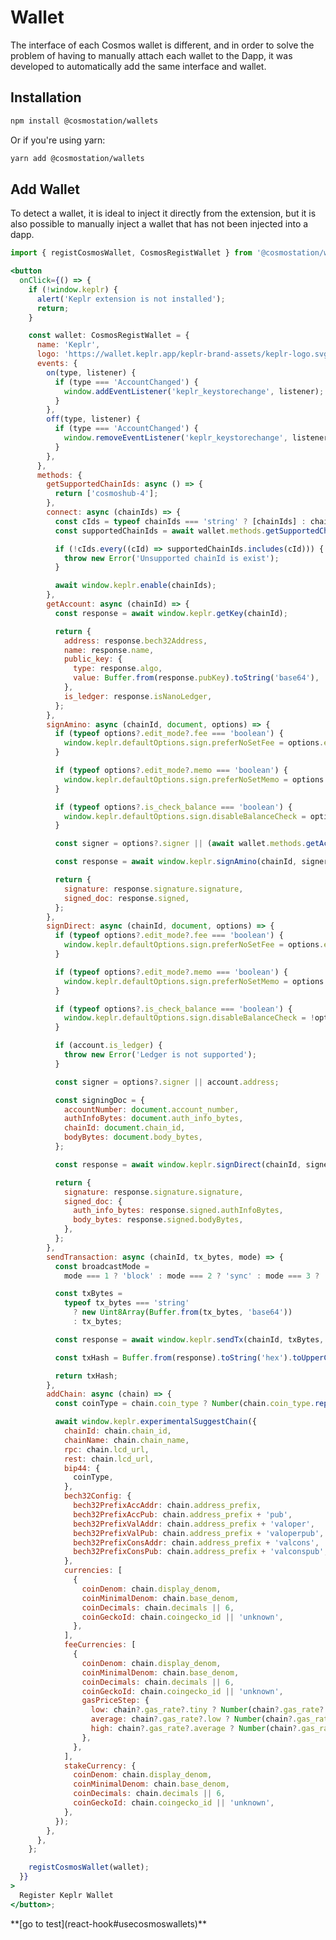 
# Wallet

The interface of each Cosmos wallet is different, and in order to solve the problem of having to manually attach each wallet to the Dapp, it was developed to automatically add the same interface and wallet.

## Installation

```bash
npm install @cosmostation/wallets
```

Or if you're using yarn:

```bash
yarn add @cosmostation/wallets
```

## Add Wallet

To detect a wallet, it is ideal to inject it directly from the extension, but it is also possible to manually inject a wallet that has not been injected into a dapp.

```jsx
import { registCosmosWallet, CosmosRegistWallet } from '@cosmostation/wallets';

<button
  onClick={() => {
    if (!window.keplr) {
      alert('Keplr extension is not installed');
      return;
    }

    const wallet: CosmosRegistWallet = {
      name: 'Keplr',
      logo: 'https://wallet.keplr.app/keplr-brand-assets/keplr-logo.svg',
      events: {
        on(type, listener) {
          if (type === 'AccountChanged') {
            window.addEventListener('keplr_keystorechange', listener);
          }
        },
        off(type, listener) {
          if (type === 'AccountChanged') {
            window.removeEventListener('keplr_keystorechange', listener);
          }
        },
      },
      methods: {
        getSupportedChainIds: async () => {
          return ['cosmoshub-4'];
        },
        connect: async (chainIds) => {
          const cIds = typeof chainIds === 'string' ? [chainIds] : chainIds;
          const supportedChainIds = await wallet.methods.getSupportedChainIds();

          if (!cIds.every((cId) => supportedChainIds.includes(cId))) {
            throw new Error('Unsupported chainId is exist');
          }

          await window.keplr.enable(chainIds);
        },
        getAccount: async (chainId) => {
          const response = await window.keplr.getKey(chainId);

          return {
            address: response.bech32Address,
            name: response.name,
            public_key: {
              type: response.algo,
              value: Buffer.from(response.pubKey).toString('base64'),
            },
            is_ledger: response.isNanoLedger,
          };
        },
        signAmino: async (chainId, document, options) => {
          if (typeof options?.edit_mode?.fee === 'boolean') {
            window.keplr.defaultOptions.sign.preferNoSetFee = options.edit_mode.fee;
          }

          if (typeof options?.edit_mode?.memo === 'boolean') {
            window.keplr.defaultOptions.sign.preferNoSetMemo = options.edit_mode.memo;
          }

          if (typeof options?.is_check_balance === 'boolean') {
            window.keplr.defaultOptions.sign.disableBalanceCheck = options.is_check_balance;
          }

          const signer = options?.signer || (await wallet.methods.getAccount(chainId)).address;

          const response = await window.keplr.signAmino(chainId, signer, document);

          return {
            signature: response.signature.signature,
            signed_doc: response.signed,
          };
        },
        signDirect: async (chainId, document, options) => {
          if (typeof options?.edit_mode?.fee === 'boolean') {
            window.keplr.defaultOptions.sign.preferNoSetFee = options.edit_mode.fee;
          }

          if (typeof options?.edit_mode?.memo === 'boolean') {
            window.keplr.defaultOptions.sign.preferNoSetMemo = options.edit_mode.memo;
          }

          if (typeof options?.is_check_balance === 'boolean') {
            window.keplr.defaultOptions.sign.disableBalanceCheck = !options.is_check_balance;
          }

          if (account.is_ledger) {
            throw new Error('Ledger is not supported');
          }

          const signer = options?.signer || account.address;

          const signingDoc = {
            accountNumber: document.account_number,
            authInfoBytes: document.auth_info_bytes,
            chainId: document.chain_id,
            bodyBytes: document.body_bytes,
          };

          const response = await window.keplr.signDirect(chainId, signer, signingDoc);

          return {
            signature: response.signature.signature,
            signed_doc: {
              auth_info_bytes: response.signed.authInfoBytes,
              body_bytes: response.signed.bodyBytes,
            },
          };
        },
        sendTransaction: async (chainId, tx_bytes, mode) => {
          const broadcastMode =
            mode === 1 ? 'block' : mode === 2 ? 'sync' : mode === 3 ? 'async' : 'sync';

          const txBytes =
            typeof tx_bytes === 'string'
              ? new Uint8Array(Buffer.from(tx_bytes, 'base64'))
              : tx_bytes;

          const response = await window.keplr.sendTx(chainId, txBytes, broadcastMode);

          const txHash = Buffer.from(response).toString('hex').toUpperCase();

          return txHash;
        },
        addChain: async (chain) => {
          const coinType = chain.coin_type ? Number(chain.coin_type.replaceAll("'", '')) : 118;

          await window.keplr.experimentalSuggestChain({
            chainId: chain.chain_id,
            chainName: chain.chain_name,
            rpc: chain.lcd_url,
            rest: chain.lcd_url,
            bip44: {
              coinType,
            },
            bech32Config: {
              bech32PrefixAccAddr: chain.address_prefix,
              bech32PrefixAccPub: chain.address_prefix + 'pub',
              bech32PrefixValAddr: chain.address_prefix + 'valoper',
              bech32PrefixValPub: chain.address_prefix + 'valoperpub',
              bech32PrefixConsAddr: chain.address_prefix + 'valcons',
              bech32PrefixConsPub: chain.address_prefix + 'valconspub',
            },
            currencies: [
              {
                coinDenom: chain.display_denom,
                coinMinimalDenom: chain.base_denom,
                coinDecimals: chain.decimals || 6,
                coinGeckoId: chain.coingecko_id || 'unknown',
              },
            ],
            feeCurrencies: [
              {
                coinDenom: chain.display_denom,
                coinMinimalDenom: chain.base_denom,
                coinDecimals: chain.decimals || 6,
                coinGeckoId: chain.coingecko_id || 'unknown',
                gasPriceStep: {
                  low: chain?.gas_rate?.tiny ? Number(chain?.gas_rate?.tiny) : 0.01,
                  average: chain?.gas_rate?.low ? Number(chain?.gas_rate?.low) : 0.025,
                  high: chain?.gas_rate?.average ? Number(chain?.gas_rate?.average) : 0.04,
                },
              },
            ],
            stakeCurrency: {
              coinDenom: chain.display_denom,
              coinMinimalDenom: chain.base_denom,
              coinDecimals: chain.decimals || 6,
              coinGeckoId: chain.coingecko_id || 'unknown',
            },
          });
        },
      },
    };

    registCosmosWallet(wallet);
  }}
>
  Register Keplr Wallet
</button>;
```

<AddWallet />

<p style={{ textAlign: 'center' }}>**[go to test](react-hook#usecosmoswallets)**</p>
